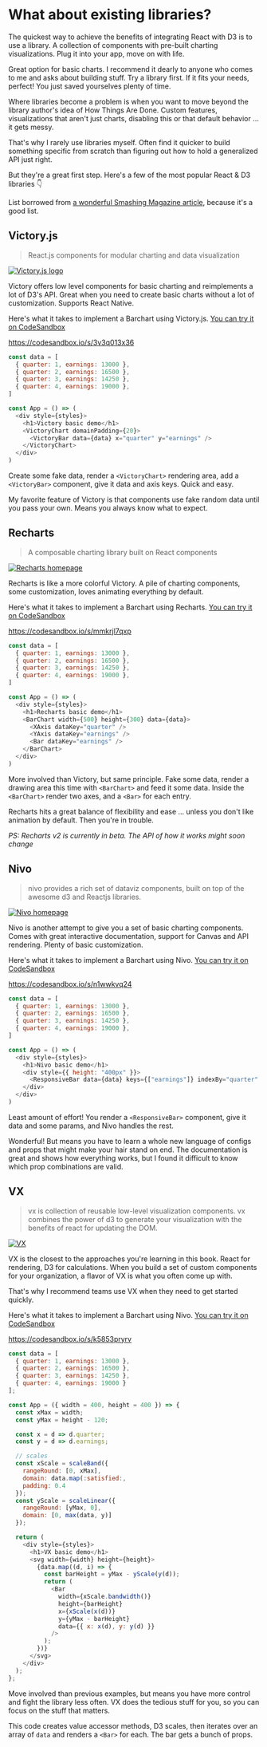 
# What about existing libraries?

<Vimeo id={424607580} />

The quickest way to achieve the benefits of integrating React with D3 is to use
a library. A collection of components with pre-built charting visualizations.
Plug it into your app, move on with life.

Great option for basic charts. I recommend it dearly to anyone who comes to me
and asks about building stuff. Try a library first. If it fits your needs,
perfect! You just saved yourselves plenty of time.

Where libraries become a problem is when you want to move beyond the library
author's idea of How Things Are Done. Custom features, visualizations that
aren't just charts, disabling this or that default behavior ... it gets messy.

That's why I rarely use libraries myself. Often find it quicker to build
something specific from scratch than figuring out how to hold a generalized API
just right.

But they're a great first step. Here's a few of the most popular React & D3
libraries 👇

List borrowed from [a wonderful Smashing Magazine article](https://www.smashingmagazine.com/2018/02/react-d3-ecosystem/), because it's a good list.

## Victory.js

<Vimeo id={424607409} />

> React.js components for modular charting and data visualization

[![Victory.js logo](https://raw.githubusercontent.com/hsribei/react-d3js-es6-ebook/teachable-only/manuscript/resources/images/2018/victoryjs.jpg)](https://formidable.com/open-source/victory/)

Victory offers low level components for basic charting and reimplements a lot
of D3's API. Great when you need to create basic charts without a lot of
customization. Supports React Native.

Here's what it takes to implement a Barchart using Victory.js.
[You can try it on CodeSandbox](https://codesandbox.io/s/3v3q013x36)

https://codesandbox.io/s/3v3q013x36

```javascript
const data = [
  { quarter: 1, earnings: 13000 },
  { quarter: 2, earnings: 16500 },
  { quarter: 3, earnings: 14250 },
  { quarter: 4, earnings: 19000 },
]

const App = () => (
  <div style={styles}>
    <h1>Victory basic demo</h1>
    <VictoryChart domainPadding={20}>
      <VictoryBar data={data} x="quarter" y="earnings" />
    </VictoryChart>
  </div>
)
```

Create some fake data, render a `<VictoryChart>` rendering area, add a
`<VictoryBar>` component, give it data and axis keys. Quick and easy.

My favorite feature of Victory is that components use fake random data until
you pass your own. Means you always know what to expect.

## Recharts

<Vimeo id={424607342} />

> A composable charting library built on React components

[![Recharts homepage](https://raw.githubusercontent.com/Swizec/react-d3js-es6-ebook/2018-version/manuscript/resources/images/2018/recharts.png)](https://recharts.org/)

Recharts is like a more colorful Victory. A pile of charting components, some
customization, loves animating everything by default.

Here's what it takes to implement a Barchart using Recharts.
[You can try it on CodeSandbox](https://codesandbox.io/s/mmkrjl7qxp)

https://codesandbox.io/s/mmkrjl7qxp

```javascript
const data = [
  { quarter: 1, earnings: 13000 },
  { quarter: 2, earnings: 16500 },
  { quarter: 3, earnings: 14250 },
  { quarter: 4, earnings: 19000 },
]

const App = () => (
  <div style={styles}>
    <h1>Recharts basic demo</h1>
    <BarChart width={500} height={300} data={data}>
      <XAxis dataKey="quarter" />
      <YAxis dataKey="earnings" />
      <Bar dataKey="earnings" />
    </BarChart>
  </div>
)
```

More involved than Victory, but same principle. Fake some data, render a
drawing area this time with `<BarChart>` and feed it some data. Inside the
`<BarChart>` render two axes, and a `<Bar>` for each entry.

Recharts hits a great balance of flexibility and ease ... unless you don't like
animation by default. Then you're in trouble.

_PS: Recharts v2 is currently in beta. The API of how it works might soon change_

## Nivo

<Vimeo id={424607198} />

> nivo provides a rich set of dataviz components, built on top of the awesome
> d3 and Reactjs libraries.

[![Nivo homepage](https://raw.githubusercontent.com/Swizec/react-d3js-es6-ebook/2018-version/manuscript/resources/images/2018/nivo.gif)](https://nivo.rocks/)

Nivo is another attempt to give you a set of basic charting components. Comes
with great interactive documentation, support for Canvas and API rendering.
Plenty of basic customization.

Here's what it takes to implement a Barchart using Nivo.
[You can try it on CodeSandbox](https://codesandbox.io/s/n1wwkvq24)

https://codesandbox.io/s/n1wwkvq24

```javascript
const data = [
  { quarter: 1, earnings: 13000 },
  { quarter: 2, earnings: 16500 },
  { quarter: 3, earnings: 14250 },
  { quarter: 4, earnings: 19000 },
]

const App = () => (
  <div style={styles}>
    <h1>Nivo basic demo</h1>
    <div style={{ height: "400px" }}>
      <ResponsiveBar data={data} keys={["earnings"]} indexBy="quarter" />
    </div>
  </div>
)
```

Least amount of effort! You render a `<ResponsiveBar>` component, give it data
and some params, and Nivo handles the rest.

Wonderful! But means you have to learn a whole new language of configs and
props that might make your hair stand on end. The documentation is great and
shows how everything works, but I found it difficult to know which prop
combinations are valid.

## VX

<Vimeo id={424607095} />

> vx is collection of reusable low-level visualization components. vx combines
> the power of d3 to generate your visualization with the benefits of react for
> updating the DOM.

[![VX](https://raw.githubusercontent.com/Swizec/react-d3js-es6-ebook/2018-version/manuscript/resources/images/2018/vx.png)](https://vx-demo.now.sh/)

VX is the closest to the approaches you're learning in this book. React for
rendering, D3 for calculations. When you build a set of custom components for
your organization, a flavor of VX is what you often come up with.

That's why I recommend teams use VX when they need to get started quickly.

Here's what it takes to implement a Barchart using Nivo.
[You can try it on CodeSandbox](https://codesandbox.io/s/k5853pryrv)

https://codesandbox.io/s/k5853pryrv

```javascript
const data = [
  { quarter: 1, earnings: 13000 },
  { quarter: 2, earnings: 16500 },
  { quarter: 3, earnings: 14250 },
  { quarter: 4, earnings: 19000 }
];

const App = ({ width = 400, height = 400 }) => {
  const xMax = width;
  const yMax = height - 120;

  const x = d => d.quarter;
  const y = d => d.earnings;

  // scales
  const xScale = scaleBand({
    rangeRound: [0, xMax],
    domain: data.map(:satisfied:,
    padding: 0.4
  });
  const yScale = scaleLinear({
    rangeRound: [yMax, 0],
    domain: [0, max(data, y)]
  });

  return (
    <div style={styles}>
      <h1>VX basic demo</h1>
      <svg width={width} height={height}>
        {data.map((d, i) => {
          const barHeight = yMax - yScale(y(d));
          return (
            <Bar
              width={xScale.bandwidth()}
              height={barHeight}
              x={xScale(x(d))}
              y={yMax - barHeight}
              data={{ x: x(d), y: y(d) }}
            />
          );
        })}
      </svg>
    </div>
  );
};
```

Move involved than previous examples, but means you have more control and fight
the library less often. VX does the tedious stuff for you, so you can focus on
the stuff that matters.

This code creates value accessor methods, D3 scales, then iterates over an
array of `data` and renders a `<Bar>` for each. The bar gets a bunch of props.
